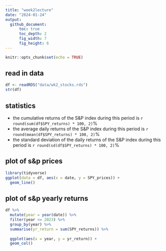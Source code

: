 ```yaml
---
title: "week2lecture"
date: "2024-01-24"
output:
  github_document:
      toc: true
      toc_depth: 2
      fig_width: 7
      fig_height: 6
---
```


```r
knitr::opts_chunk$set(echo = TRUE)
```


## read in data
```r
df <- readRDS("data/wk2_stocks.rds")
str(df)
```


## statistics
+ the cumulative returns of the S&P index during this period is `r round(sum(df$SPY_returns) * 100, 2)`%
+ the average daily returns of the S&P index during this period is `r round(mean(df$SPY_returns) * 100, 2)`%
+ the standard deviation of the daily returns of the S&P index during this period is `r round(sd(df$SPY_returns) * 100, 2)`%


## plot of s&p prices
```r
library(tidyverse)
ggplot(data = df, aes(x = date, y = SPY_prices)) +
  geom_line()
```


## plot of s&p yearly returns
```r
df %>%
  mutate(year = year(date)) %>%
  filter(year <= 2023) %>%
  group_by(year) %>%
  summarise(yr_return = sum(SPY_returns)) %>%
  
  ggplot(aes(x = year, y = yr_return)) +
  geom_col()
```